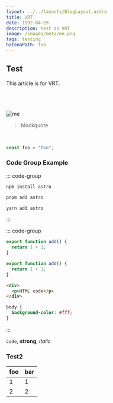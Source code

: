 ```yaml
---
layout: ../../layouts/BlogLayout.astro
title: VRT
date: 1992-04-29
description: test as VRT
image: /images/meta/me.png
tags: testing
hatenaPath: foo
---
```



## Test

This article is for VRT.

<OG url="https://hiroppy.me" />

<br />
<br />
<br />

<Image alt="me" src="/images/meta/me.png" class="w-10" />

<br />

> blockquote

<br />

```ts
const foo = "foo";
```

### Code Group Example

::: code-group

```bash [npm]
npm install astro
```

```bash [pnpm]
pnpm add astro
```

```bash [yarn]
yarn add astro
```

:::

::: code-group

```ts [add.ts] {"2": 2}
export function add() {
  return 1 + 1;
}
```

```js [add.js]
export function add() {
  return 1 + 1;
}
```

```html [index.html]
<div>
  <p>HTML code</p>
</div>
```

```css [style.css]
body {
  background-color: #fff;
}
```

:::

`code`, **strong**, _italic_

### Test2

| foo | bar |
| --- | --- |
| 1   | 1   |
| 2   | 2   |
